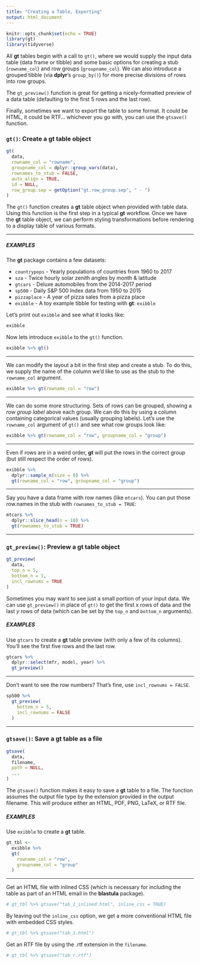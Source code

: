 ```yaml
---
title: "Creating a Table, Exporting"
output: html_document
---
```


```r
knitr::opts_chunk$set(echo = TRUE)
library(gt)
library(tidyverse)
```


All **gt** tables begin with a call to `gt()`, where we would supply the input data table (data frame or tibble) and some basic options for creating a stub (`rowname_col`) and row groups (`groupname_col`). We can also introduce a grouped tibble (via **dplyr**’s `group_by()`) for more precise divisions of rows into row groups. 

The `gt_preview()` function is great for getting a nicely-formatted preview of a data table (defaulting to the first 5 rows and the last row).

Finally, sometimes we want to export the table to some format. It could be HTML, it could be RTF... whichever you go with, you can use the `gtsave()` function.

### `gt()`: Create a **gt** table object

``` r
gt(
  data,
  rowname_col = "rowname",
  groupname_col = dplyr::group_vars(data),
  rownames_to_stub = FALSE,
  auto_align = TRUE,
  id = NULL,
  row_group.sep = getOption("gt.row_group.sep", " - ")
)
```

The `gt()` function creates a **gt** table object when provided with table data. Using this function is the first step in a typical **gt** workflow. Once we have the **gt** table object, we can perform styling transformations before rendering to a display table of various formats.

------

##### EXAMPLES

The **gt** package contains a few datasets:

- `countrypops` - Yearly populations of countries from 1960 to 2017
- `sza` - Twice hourly solar zenith angles by month & latitude
- `gtcars` - Deluxe automobiles from the 2014-2017 period
- `sp500` - Daily S&P 500 Index data from 1950 to 2015
- `pizzaplace` - A year of pizza sales from a pizza place
- `exibble` - A toy example tibble for testing with **gt**: `exibble`

Let's print out `exibble` and see what it looks like:

```r
exibble
```

Now lets introduce `exibble` to the `gt()` function.

```r
exibble %>% gt()
```

------

We can modify the layout a bit in the first step and create a stub. To do this, we supply the name of the column we'd like to use as the stub to the `rowname_col` argument.

```r
exibble %>% gt(rowname_col = "row")
```

------

We can do some more structuring. Sets of rows can be grouped, showing a *row group label* above each group. We can do this by using a column containing categorical values (usually grouping labels). Let's use the `rowname_col` argument of `gt()` and see what row groups look like:

```r
exibble %>% gt(rowname_col = "row", groupname_col = "group")
```

------

Even if rows are in a weird order, **gt** will put the rows in the correct group (but still respect the order of rows).

```r
exibble %>% 
  dplyr::sample_n(size = 8) %>%
  gt(rowname_col = "row", groupname_col = "group")
```

------

Say you have a data frame with row names (like `mtcars`). You can put those row.names in the stub with `rownames_to_stub = TRUE`:

```r
mtcars %>%
  dplyr::slice_head(n = 10) %>%
  gt(rownames_to_stub = TRUE)
```

------

### `gt_preview()`: Preview a **gt** table object

``` r
gt_preview(
  data,
  top_n = 5,
  bottom_n = 1,
  incl_rownums = TRUE
)
```

Sometimes you may want to see just a small portion of your input data. We can use `gt_preview()` in place of `gt()` to get the first *x* rows of data and the last *y* rows of data (which can be set by the `top_n` and `bottom_n` arguments).

##### EXAMPLES

Use `gtcars` to create a **gt** table preview (with only a few of its columns). You'll see the first five rows and the last row.

```r
gtcars %>%
  dplyr::select(mfr, model, year) %>%
  gt_preview()
```

------

Don't want to see the row numbers? That's fine, use `incl_rownums = FALSE`.

```r
sp500 %>%
  gt_preview(
    bottom_n = 5,
    incl_rownums = FALSE
  )
```

------

### `gtsave()`: Save a **gt** table as a file

``` r
gtsave(
  data,
  filename,
  path = NULL,
  ...
)
```

The `gtsave()` function makes it easy to save a **gt** table to a file. The function assumes the output file type by the extension provided in the output filename. This will produce either an HTML, PDF, PNG, LaTeX, or RTF file.

##### EXAMPLES

Use `exibble` to create a **gt** table.

```r
gt_tbl <-
  exibble %>%
  gt(
    rowname_col = "row",
    groupname_col = "group"
  )
```

------

Get an HTML file with inlined CSS (which is necessary for including the table as part of an HTML email in the **blastula** package).

```r
# gt_tbl %>% gtsave("tab_1_inlined.html", inline_css = TRUE)
```

By leaving out the `inline_css` option, we get a more conventional HTML file with embedded CSS styles.

```r
# gt_tbl %>% gtsave("tab_1.html")
```

Get an RTF file by using the .rtf extension in the `filename`.

```r
# gt_tbl %>% gtsave("tab_r.rtf")
```


